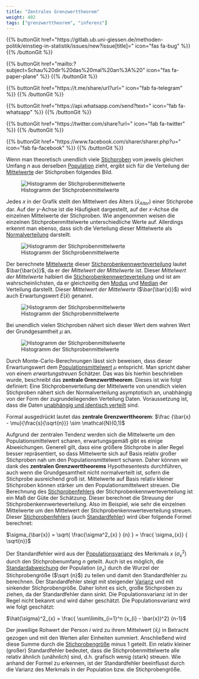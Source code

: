 ```yaml
---
title: "Zentrales Grenzwerttheorem"
weight: 402
tags: ["grenzwerttheorem", "inferenz"]
---
```


{{% buttonGit href=\"https\:\/\/gitlab.ub.uni-giessen.de\/methoden-politik\/einstieg-in-statistik\/issues\/new?issue[title]=\" icon=\"fas fa-bug\" %}} {{% /buttonGit %}} 

{{% buttonGit href=\"mailto\:?subject=Schau\%20dir\%20das\%20mal\%20an\%3A\%20\" icon=\"fas fa-paper-plane\" %}} {{% /buttonGit %}}

{{% buttonGit href=\"https\:\/\/t.me\/share\/url?url=\" icon=\"fab fa-telegram\" %}} {{% /buttonGit %}}

{{% buttonGit href=\"https\:\/\/api.whatsapp.com\/send?text=\" icon=\"fab fa-whatsapp\" %}} {{% /buttonGit %}}

{{% buttonGit href=\"https\:\/\/twitter.com\/share?url=\" icon=\"fab fa-twitter\" %}} {{% /buttonGit %}}

{{% buttonGit href=\"https\:\/\/www.facebook.com\/sharer\/sharer.php?u=\" icon=\"fab fa-facebook\" %}} {{% /buttonGit %}}

Wenn man theoretisch unendlich viele [Stichproben](../../glossar/stichprobe/index.html) vom jeweils gleichen Umfang $n$ aus derselben [Population](../../glossar/grundgesamtheit/index.html) zieht, ergibt sich für die Verteilung der [Mittelwerte](../../glossar/mittelwert/index.html) der Stichproben folgendes Bild.

![Histogramm der Stichprobenmittelwerte](../images/normalverteilung_stata1.png)

Jedes $x$ in der Grafik stellt den Mittelwert des Alters ($\bar{x}_{Alter}$) einer Stichprobe dar. Auf der $y$-Achse ist die Häufigkeit dargestellt, auf der $x$-Achse die einzelnen Mittelwerte der Stichproben. Wie angenommen weisen die einzelnen Stichprobenmittelwerte unterschiedliche Werte auf. Allerdings erkennt man ebenso, dass sich die Verteilung dieser Mittelwerte als [Normalverteilung](../../glossar/normalverteilung/index.html) darstellt.

![Histogramm der Stichprobenmittelwerte](../images/normalverteilung_stata2.png){Width=60%}

Der berechnete [Mittelwerte](../../glossar/mittelwert/index.html) dieser [Stichprobenkennwerteverteilung](../../glossar/stichprobenkennwerteverteilung/index.html) lautet $\bar{\bar{x}}$, da er der *Mittelwert der Mittelwerte* ist. Dieser *Mittelwert der Mittelwerte* halbiert die [Stichprobenkennwerteverteilung](../../glossar/stichprobenkennwerteverteilung/index.html) und ist am wahrscheinlichsten, da er gleichzeitig den [Modus](../../glossar/modus/index.html) und [Median](../../glossar/median/index.html) der Verteilung darstellt. Dieser *Mittelwert der Mittelwerte* ($\bar{\bar{x}}$) wird auch Erwartungswert $E(\bar{x})$ genannt.

![Histogramm der Stichprobenmittelwerte](../images/normalverteilung_stata3.png)

Bei unendlich vielen Stichproben nähert sich dieser Wert dem wahren Wert der Grundgesamtheit $\mu$ an.

![Histogramm der Stichprobenmittelwerte](../images/normalverteilung_stata4.png)

Durch Monte-Carlo-Berechnungen lässt sich beweisen, dass dieser Erwartungswert dem [Populationsmittelwert](../../glossar/populationsmittelwert/index.html) $\mu$ entspricht. Man spricht daher von einem *erwartungstreuen* Schätzer. Das was bis hierhin beschrieben wurde, beschreibt das **zentrale Grenzwerttheorem**. Dieses ist wie folgt definiert: Eine Stichprobenverteilung der Mittelwerte von unendlich vielen Stichproben nähert sich der Normalverteilung asymptotisch an, unabhängig von der Form der zugrundeliegenden Verteilung Daten. Voraussetzung ist, dass die Daten [unabhängig und identisch verteilt](../../glossar/iid/index.html) sind. 

Formal ausgedrückt lautet das **zentrale Grenzwerttheorem**: $\frac {\bar{x} - \mu}{\frac{s}{\sqrt{n}}} \sim \mathcal{N}(0,1)$

Aufgrund der zentralen Tendenz werden sich die Mittelwerte um den Populationsmittelwert scharen, erwartungsgemäß gibt es einige Abweichungen. Generell gilt, dass eine größere Stichprobe in aller Regel besser repräsentiert, so dass Mittelwerte sich auf Basis relativ großer Stichproben nah um den Populationsmittelwert scharen. Daher können wir dank des **zentralen Grenzwerttheorems** Hypothesentests durchführen, auch wenn die Grundgesamtheit nicht normalverteilt ist, sofern die Stichprobe ausreichend groß ist. Mittelwerte auf Basis relativ kleiner Stichproben können stärker um den Populationsmittelwert streuen. Die Berechnung des [Stichprobenfehlers](../../glossar/stichprobenfehler/index.html) der Stichprobenkennwerteverteilung ist ein Maß der Güte der Schätzung. Dieser berechnet die Streuung der Stichprobenkennwerteverteilung. Also im Beispiel, wie sehr die einzelnen Mittelwerte um den Mittelwert der Stichprobenkennwerteverteilung streuen. Dieser [Stichprobenfehlers](../../glossar/stichprobenfehler/index.html) (auch [Standardfehler](../../glossar/standardfehler/index.html)) wird über folgende Formel berechnet:

$\sigma_{\bar{x}} = \sqrt{ \frac{\sigma^2_{x} } {n} } = \frac{ \sigma_{x}} { \sqrt{n}}$

Der Standardfehler wird aus der [Populationsvarianz](../../glossar/populationsvarianz/index.html) des Merkmals $x$ ($\sigma^2_{x}$) durch den Stichprobenumfang $n$ geteilt. Auch ist es möglich, die [Standardabweichung](../../glossar/standardabweichung/index.html) der Population ($\sigma_{x}$) durch die Wurzel der Stichprobengröße ($\sqrt {n}$) zu teilen und damit den Standardfehler zu berechnen. Der Standardfehler steigt mit steigender [Varianz](../../glossar/varianz/index.html) und mit sinkender Stichprobengröße. Daher lohnt es sich, große Stichproben zu ziehen, da der Standardfehler dann sinkt. Die Populationsvarianz ist in der Regel nicht bekannt und wird daher geschätzt. Die Populationsvarianz wird wie folgt geschätzt:

$\hat{\sigma}^2_{x} = \frac{ \sum\limits_{i=1}^n (x_{i} - \bar{x})^2} {n-1}$

Der jeweilige Rohwert der Person $i$ wird zu ihrem Mittelwert ($\bar{x}_{i}$) in Betracht gezogen und mit den Werten aller Einheiten summiert. Anschließend wird diese Summe durch die [Stichprobengröße](../../glossar/stichprobenumfang/index.html) minus 1 geteilt.
Ein relativ kleiner (großer) Standardfehler bedeutet, dass die Stichprobenmittelwerte alle relativ ähnlich (unähnlich) sind, d.h. grafisch wenig (stark) streuen. Wie anhand der Formel zu erkennen, ist der Standardfehler beeinflusst durch die Varianz des Merkmals in der Population bzw. die Stichprobengröße.
